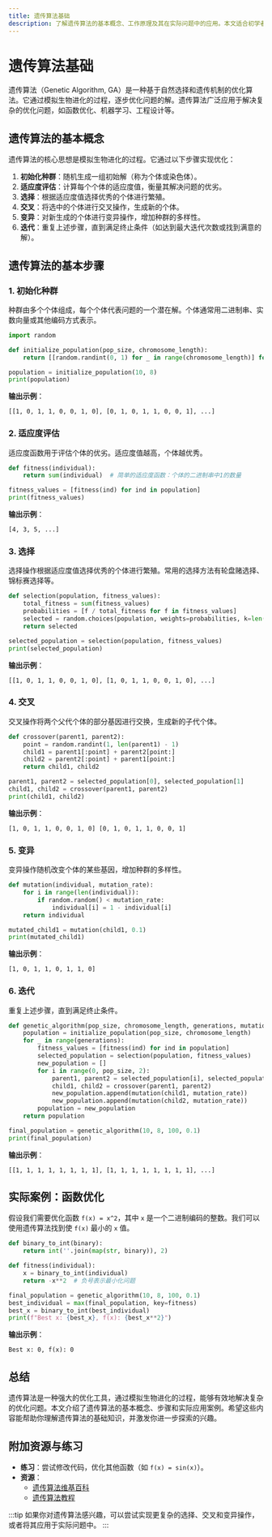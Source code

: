 ```yaml
---
title: 遗传算法基础
description: 了解遗传算法的基本概念、工作原理及其在实际问题中的应用。本文适合初学者，包含清晰的解释、代码示例和实际案例。
---
```


# 遗传算法基础

遗传算法（Genetic Algorithm, GA）是一种基于自然选择和遗传机制的优化算法。它通过模拟生物进化的过程，逐步优化问题的解。遗传算法广泛应用于解决复杂的优化问题，如函数优化、机器学习、工程设计等。

## 遗传算法的基本概念

遗传算法的核心思想是模拟生物进化的过程。它通过以下步骤实现优化：

1. **初始化种群**：随机生成一组初始解（称为个体或染色体）。
2. **适应度评估**：计算每个个体的适应度值，衡量其解决问题的优劣。
3. **选择**：根据适应度值选择优秀的个体进行繁殖。
4. **交叉**：将选中的个体进行交叉操作，生成新的个体。
5. **变异**：对新生成的个体进行变异操作，增加种群的多样性。
6. **迭代**：重复上述步骤，直到满足终止条件（如达到最大迭代次数或找到满意的解）。

## 遗传算法的基本步骤

### 1. 初始化种群

种群由多个个体组成，每个个体代表问题的一个潜在解。个体通常用二进制串、实数向量或其他编码方式表示。

```python
import random

def initialize_population(pop_size, chromosome_length):
    return [[random.randint(0, 1) for _ in range(chromosome_length)] for _ in range(pop_size)]

population = initialize_population(10, 8)
print(population)
```

**输出示例**：
```
[[1, 0, 1, 1, 0, 0, 1, 0], [0, 1, 0, 1, 1, 0, 0, 1], ...]
```

### 2. 适应度评估

适应度函数用于评估个体的优劣。适应度值越高，个体越优秀。

```python
def fitness(individual):
    return sum(individual)  # 简单的适应度函数：个体的二进制串中1的数量

fitness_values = [fitness(ind) for ind in population]
print(fitness_values)
```

**输出示例**：
```
[4, 3, 5, ...]
```

### 3. 选择

选择操作根据适应度值选择优秀的个体进行繁殖。常用的选择方法有轮盘赌选择、锦标赛选择等。

```python
def selection(population, fitness_values):
    total_fitness = sum(fitness_values)
    probabilities = [f / total_fitness for f in fitness_values]
    selected = random.choices(population, weights=probabilities, k=len(population))
    return selected

selected_population = selection(population, fitness_values)
print(selected_population)
```

**输出示例**：
```
[[1, 0, 1, 1, 0, 0, 1, 0], [1, 0, 1, 1, 0, 0, 1, 0], ...]
```

### 4. 交叉

交叉操作将两个父代个体的部分基因进行交换，生成新的子代个体。

```python
def crossover(parent1, parent2):
    point = random.randint(1, len(parent1) - 1)
    child1 = parent1[:point] + parent2[point:]
    child2 = parent2[:point] + parent1[point:]
    return child1, child2

parent1, parent2 = selected_population[0], selected_population[1]
child1, child2 = crossover(parent1, parent2)
print(child1, child2)
```

**输出示例**：
```
[1, 0, 1, 1, 0, 0, 1, 0] [0, 1, 0, 1, 1, 0, 0, 1]
```

### 5. 变异

变异操作随机改变个体的某些基因，增加种群的多样性。

```python
def mutation(individual, mutation_rate):
    for i in range(len(individual)):
        if random.random() < mutation_rate:
            individual[i] = 1 - individual[i]
    return individual

mutated_child1 = mutation(child1, 0.1)
print(mutated_child1)
```

**输出示例**：
```
[1, 0, 1, 1, 0, 1, 1, 0]
```

### 6. 迭代

重复上述步骤，直到满足终止条件。

```python
def genetic_algorithm(pop_size, chromosome_length, generations, mutation_rate):
    population = initialize_population(pop_size, chromosome_length)
    for _ in range(generations):
        fitness_values = [fitness(ind) for ind in population]
        selected_population = selection(population, fitness_values)
        new_population = []
        for i in range(0, pop_size, 2):
            parent1, parent2 = selected_population[i], selected_population[i+1]
            child1, child2 = crossover(parent1, parent2)
            new_population.append(mutation(child1, mutation_rate))
            new_population.append(mutation(child2, mutation_rate))
        population = new_population
    return population

final_population = genetic_algorithm(10, 8, 100, 0.1)
print(final_population)
```

**输出示例**：
```
[[1, 1, 1, 1, 1, 1, 1, 1], [1, 1, 1, 1, 1, 1, 1, 1], ...]
```

## 实际案例：函数优化

假设我们需要优化函数 `f(x) = x^2`，其中 `x` 是一个二进制编码的整数。我们可以使用遗传算法找到使 `f(x)` 最小的 `x` 值。

```python
def binary_to_int(binary):
    return int(''.join(map(str, binary)), 2)

def fitness(individual):
    x = binary_to_int(individual)
    return -x**2  # 负号表示最小化问题

final_population = genetic_algorithm(10, 8, 100, 0.1)
best_individual = max(final_population, key=fitness)
best_x = binary_to_int(best_individual)
print(f"Best x: {best_x}, f(x): {best_x**2}")
```

**输出示例**：
```
Best x: 0, f(x): 0
```

## 总结

遗传算法是一种强大的优化工具，通过模拟生物进化的过程，能够有效地解决复杂的优化问题。本文介绍了遗传算法的基本概念、步骤和实际应用案例。希望这些内容能帮助你理解遗传算法的基础知识，并激发你进一步探索的兴趣。

## 附加资源与练习

- **练习**：尝试修改代码，优化其他函数（如 `f(x) = sin(x)`）。
- **资源**：
  - [遗传算法维基百科](https://en.wikipedia.org/wiki/Genetic_algorithm)
  - [遗传算法教程](https://www.tutorialspoint.com/genetic_algorithms/index.htm)

:::tip
如果你对遗传算法感兴趣，可以尝试实现更复杂的选择、交叉和变异操作，或者将其应用于实际问题中。
:::
